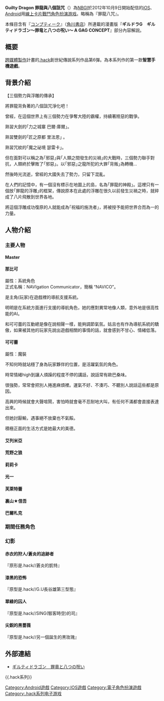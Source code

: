 {{Unreferenced|time=2020-10-29T02:21:54+00:00}}
{{Infobox animanga/Headerofja
| title = Guilty Dragon 罪龍與八個詛咒
| japanese = ギルティドラゴン　罪竜と八つの呪い
}}
{{Infobox animanga/Game
|Platforms=[[iOS|iOS]]、[[Android|Android]]
|Pub=[[NBGI|NBGI]]
|Genre=RPG
|Producer=手塚晃司
|Director=穴井昭廣
|Engine=[[Unity_(游戏引擎)|Unity]]
|Date=发售：2012年10月9日<br/>正式运营：2012年11月12日
}}
{{Infobox animanga/Manga
| 標題 = {{lang|ja|ギルドラG　ギルティドラゴン〜罪竜と八つの呪い〜}}
| 作者 = [[NBGI|NBGI]]
| 出版社 = [[角川書店|角川書店]]
| 作画 = {{lang|ja|墨丸こいち}}
| 連載雜誌 = {{lang|ja|コンプティーク}}
}}
{{Infobox animanga/Footerofja}}

'''Guilty Dragon 罪龍與八個詛咒'''（{{lang|ja|ギルティドラゴン 罪竜と八つの呪い}}）為[[NBGI|NBGI]]於2012年10月9日開始配信的[[iOS|iOS]]、[[Android|Android]]用[[線上|線上]][[卡片戰鬥|卡片戰鬥]][[电子角色扮演游戏|角色扮演游戏]]。略稱為『罪龍八咒』。

本條目含有『[[コンプティーク|コンプティーク]]』（[[角川書店|角川書店]]）所連載的漫畫版『'''ギルドラG　ギルティドラゴン〜罪竜と八つの呪い〜 A GAG CONCEPT'''』部分內容解説。

== 概要 ==

[[跨媒體製作|跨媒體製作]]計畫的[[.hack|.hack]]創世紀傳說系列作品第6彈。為本系列作的第一款'''智慧手機遊戲'''。

== 背景介紹 ==
【三個勢力與浮雕的傳承】

將罪龍背負著的八個詛咒淨化吧！

曾經，在這個世界上有三個勢力在爭奪大陸的霸權，持續著險惡的戰爭。

熟習大劍的｢力之城寨 巴爾‧庫爾｣。

熟習雙劍的｢匠之原都 里法恩｣ 。

熟習咒紋的｢魔之祕境 瑟雷卡｣。

但在面對可以稱之為｢邪惡｣與｢人類之間發生的災禍｣的大戰時，三個勢力聯手對抗，人類終於擊敗了｢邪惡｣。以｢邪惡｣之龍所犯的大罪｢背叛｣為轉機…

然後時光流逝，曾經的大國失去了勢力，只留下混亂。

在人們的記憶中，有一個沒有標示在地圖上的島，名為｢罪龍的神殿｣。這裡只有一個放｢罪龍的浮雕｣的框架，傳說原本在此處的浮雕在很久以前發生災禍之時，就碎成了八片飛散到世界各地。

將這個浮雕成功復原的人就能成為｢祝福的施洗者｣，將被授予能把世界合而為一的力量。

== 人物介紹 ==
=== 主要人物===
==== Master ====
==== 那比可 ====
屬性：系統角色<br />

正式名稱：NAVIgation Communicator，簡稱 “NAVICO”。

是主角(玩家)在遊戲裡的導航支援系統。

明明是在系統方面進行支援的導航角色，她的應對異常地像人類，意外地是很高性能的AI。

和可可蕾的互動總是像在說相聲一樣，能夠調節氣氛。姑且也有作為導航系統的驕傲，如果被其他的玩家先說出遊戲相關的事情的話，就會感到不甘心、情緒低落。

==== 可可蕾 ====

屬性：魔裝

不知何時就站穩了身為玩家夥伴的位置，是活躍氣氛的角色。

時常情緒high到讓人煩躁的程度不停的講話，說話常有歐巴桑味。

很強勢，常常會把別人捲進麻煩裡。運氣不好、不湊巧、不聽別人說話這些都是原因。

高興的時候就會大聲喧鬧，害怕時就會毫不忍耐地大叫，有任何不滿都會直接表達出來。

但她討厭輸，遇事絕不放棄也不氣餒。

積極正面的生活方式是她最大的美德。

==== 艾列米亞 ====
==== 荒野之狼 ====
==== 莉莉卡 ====
==== 光一 ====
==== 芙萊特蕾 ====
==== 裏山★信吾 ====
==== 巴爾札克 ====

=== 期間任務角色===

=== 幻影===
==== 赤衣的狩人/蒼炎的追跡者 ====
『原形是.hack//蒼炎的凱特』

==== 漆黑的恐怖 ====
『原型是.hack//G.U長谷雄第三型態』

====  翠綠的囚人====
『原型是.hack//SING(駭客時空)的司』

==== 尖鋭的黒薔薇====
『原型是.hack//另一個誕生的黒玫瑰』

== 外部連結 ==
* [http://www.cc2.co.jp/guiltyDragon/ {{Wayback|url=http://www.cc2.co.jp/guiltyDragon/ |date=20201109094516 }} ギルティドラゴン　罪竜と八つの呪い]

{{.hack系列}}

[[Category:Android遊戲|Category:Android遊戲]]
[[Category:IOS遊戲|Category:IOS遊戲]]
[[Category:電子角色扮演遊戲|Category:電子角色扮演遊戲]]
[[Category:.hack系列电子游戏|Category:.hack系列电子游戏]]
